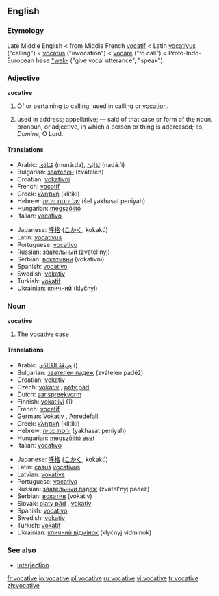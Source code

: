 ==English==

===Etymology===
Late Middle English < from Middle French [[vocatif]] < Latin [[vocativus]] ("calling") < [[vocatus]] ("invocation") < [[vocare]] ("to call") < Proto-Indo-European base [[*wek-]] ("give vocal utterance", "speak").

===Adjective===
'''vocative'''

# Of or pertaining to calling; used in calling or [[vocation]].
# {{grammar}} used in address; appellative; — said of that case or form of the noun, pronoun, or adjective, in which a person or thing is addressed; as, ''Domine'', O Lord.

====Translations====
{{top}}
*Arabic: [[منادى|مُنَادَى]] (munáːda), [[ندائي|نَدَائِيّ]] (nadáː’i)
*Bulgarian: [[звателен]] (zvátelen)
*Croatian: [[vokativni]]
*French: [[vocatif]]
*Greek: [[κλητική]] (klitikí) {{f}}
*Hebrew: [[של יחסת פנייה]] (šel yakhasat peniyah) {{f}}
*Hungarian: [[megszólító]]
*Italian: [[vocativo]]
{{mid}}
*Japanese: [[呼格]] ([[こかく]], kokakú)
*Latin: [[vocativus]]
*Portuguese: [[vocativo]]
*Russian: [[звательный]] (zvátel'nyj)
*Serbian: [[вокативни]] (vokativni)
*Spanish: [[vocativo]]
*Swedish: [[vokativ]]
*Turkish: [[vokatif]]
*Ukrainian: [[кличний]] (klyčnyj)
{{bottom}}

===Noun===
'''vocative'''

# {{grammar}} The [[vocative case]]

====Translations====
{{top}}
*Arabic: [[صيغة المنادى|صِيغَةُ المُنَادَى]] ({{IPA|ʂíːɣatu l-munáːda}}) {{f}}
*Bulgarian: [[звателен падеж]] (zvátelen padéž) {{m}}
*Croatian: [[vokativ]] {{m}}
*Czech: [[vokativ]] {{m}}, [[pátý pád]] {{m}}
*Dutch: [[aanspreekvorm]] {{m}}
*Finnish: [[vokatiivi]] (1)
*French: [[vocatif]] {{m}}
*German: [[Vokativ]] {{m}}, [[Anredefall]] {{m}}
*Greek: [[κλητική]] (klitikí) {{f}}
*Hebrew: [[יחסת פנייה]] (yakhasat peniyah) {{f}}
*Hungarian: [[megszólító eset]]
*Italian: [[vocativo]] {{m}}
{{mid}}
*Japanese: [[呼格]] ([[こかく]], kokakú)
*Latin: [[casus]] [[vocativus]] {{m}}
*Latvian: [[vokatīvs]] {{m}}
*Portuguese: [[vocativo]] {{m}}
*Russian: [[звательный падеж]] (zvátel'nyj padéž) {{m}}
*Serbian: [[вокатив]] (vokativ) {{m}}
*Slovak: [[piaty pád]] {{m}}, [[vokatív]] {{m}}
*Spanish: [[vocativo]] {{m}}
*Swedish: [[vokativ]]
*Turkish: [[vokatif]]
*Ukrainian: [[кличний відмінок]] (klyčnyj vidminok) {{m}}
{{bottom}}

===See also===
*[[interjection]]

[[fr:vocative]]
[[io:vocative]]
[[pl:vocative]]
[[ru:vocative]]
[[vi:vocative]]
[[tr:vocative]]
[[zh:vocative]]
